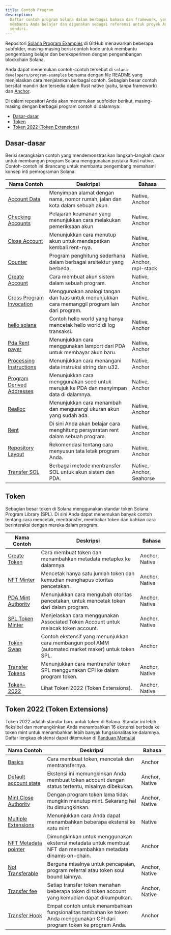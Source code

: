 ```yaml
---
title: Contoh Program
description:
  Daftar contoh program Solana dalam berbagai bahasa dan framework, yang dapat
  membantu Anda belajar dan digunakan sebagai referensi untuk proyek Anda
  sendiri.
---
```


Repositori
[Solana Program Examples](https://github.com/solana-developers/program-examples)
di GitHub menawarkan beberapa subfolder, masing-masing berisi contoh kode untuk
membantu pengembang belajar dan bereksperimen dengan pengembangan blockchain
Solana.

Anda dapat menemukan contoh-contoh tersebut di
`solana-developers/program-examples` bersama dengan file README yang menjelaskan
cara menjalankan berbagai contoh. Sebagian besar contoh bersifat mandiri dan
tersedia dalam Rust native (yaitu, tanpa framework) dan
[Anchor](https://www.anchor-lang.com/docs/installation).

Di dalam repositori Anda akan menemukan subfolder berikut, masing-masing dengan
berbagai program contoh di dalamnya:

- [Dasar-dasar](#basics)
- [Token](#tokens)
- [Token 2022 (Token Extensions)](#token-2022-token-extensions)

## Dasar-dasar

Berisi serangkaian contoh yang mendemonstrasikan langkah-langkah dasar untuk
membangun program Solana menggunakan pustaka Rust native. Contoh-contoh ini
dirancang untuk membantu pengembang memahami konsep inti pemrograman Solana.

| Nama Contoh                                                                                                                   | Deskripsi                                                                                       | Bahasa                    |
| ----------------------------------------------------------------------------------------------------------------------------- | ----------------------------------------------------------------------------------------------- | ------------------------- |
| [Account Data](https://github.com/solana-developers/program-examples/tree/main/basics/account-data)                           | Menyimpan alamat dengan nama, nomor rumah, jalan dan kota dalam sebuah akun.                    | Native, Anchor            |
| [Checking Accounts](https://github.com/solana-developers/program-examples/tree/main/basics/checking-accounts)                 | Pelajaran keamanan yang menunjukkan cara melakukan pemeriksaan akun                             | Native, Anchor            |
| [Close Account](https://github.com/solana-developers/program-examples/tree/main/basics/close-account)                         | Menunjukkan cara menutup akun untuk mendapatkan kembali rent-nya.                               | Native, Anchor            |
| [Counter](https://github.com/solana-developers/program-examples/tree/main/basics/counter)                                     | Program penghitung sederhana dalam berbagai arsitektur yang berbeda.                            | Native, Anchor, mpl-stack |
| [Create Account](https://github.com/solana-developers/program-examples/tree/main/basics/create-account)                       | Cara membuat akun sistem dalam sebuah program.                                                  | Native, Anchor            |
| [Cross Program Invocation](https://github.com/solana-developers/program-examples/tree/main/basics/cross-program-invocation)   | Menggunakan analogi tangan dan tuas untuk menunjukkan cara memanggil program lain dari program. | Native, Anchor            |
| [hello solana](https://github.com/solana-developers/program-examples/tree/main/basics/hello-solana)                           | Contoh hello world yang hanya mencetak hello world di log transaksi.                            | Native, Anchor            |
| [Pda Rent payer](https://github.com/solana-developers/program-examples/tree/main/basics/pda-rent-payer)                       | Menunjukkan cara menggunakan lamport dari PDA untuk membayar akun baru.                         | Native, Anchor            |
| [Processing Instructions](https://github.com/solana-developers/program-examples/tree/main/basics/processing-instructions)     | Menunjukkan cara menangani data instruksi string dan u32.                                       | Native, Anchor            |
| [Program Derived Addresses](https://github.com/solana-developers/program-examples/tree/main/basics/program-derived-addresses) | Menunjukkan cara menggunakan seed untuk merujuk ke PDA dan menyimpan data di dalamnya.          | Native, Anchor            |
| [Realloc](https://github.com/solana-developers/program-examples/tree/main/basics/realloc)                                     | Menunjukkan cara menambah dan mengurangi ukuran akun yang sudah ada.                            | Native, Anchor            |
| [Rent](https://github.com/solana-developers/program-examples/tree/main/basics/rent)                                           | Di sini Anda akan belajar cara menghitung persyaratan rent dalam sebuah program.                | Native, Anchor            |
| [Repository Layout](https://github.com/solana-developers/program-examples/tree/main/basics/repository-layout)                 | Rekomendasi tentang cara menyusun tata letak program Anda.                                      | Native, Anchor            |
| [Transfer SOL](https://github.com/solana-developers/program-examples/tree/main/basics/transfer-sol)                           | Berbagai metode mentransfer SOL untuk akun sistem dan PDA.                                      | Native, Anchor, Seahorse  |

## Token

Sebagian besar token di Solana menggunakan standar token Solana Program Library
(SPL). Di sini Anda dapat menemukan banyak contoh tentang cara mencetak,
mentransfer, membakar token dan bahkan cara berinteraksi dengan mereka dalam
program.

| Nama Contoh                                                                                                     | Deskripsi                                                                                           | Bahasa         |
| --------------------------------------------------------------------------------------------------------------- | --------------------------------------------------------------------------------------------------- | -------------- |
| [Create Token](https://github.com/solana-developers/program-examples/tree/main/tokens/create-token)             | Cara membuat token dan menambahkan metadata metaplex ke dalamnya.                                   | Anchor, Native |
| [NFT Minter](https://github.com/solana-developers/program-examples/tree/main/tokens/nft-minter)                 | Mencetak hanya satu jumlah token dan kemudian menghapus otoritas pencetakan.                        | Anchor, Native |
| [PDA Mint Authority](https://github.com/solana-developers/program-examples/tree/main/tokens/pda-mint-authority) | Menunjukkan cara mengubah otoritas pencetakan, untuk mencetak token dari dalam program.             | Anchor, Native |
| [SPL Token Minter](https://github.com/solana-developers/program-examples/tree/main/tokens/spl-token-minter)     | Menjelaskan cara menggunakan Associated Token Account untuk melacak token account.                  | Anchor, Native |
| [Token Swap](https://github.com/solana-developers/program-examples/tree/main/tokens/token-swap)                 | Contoh ekstensif yang menunjukkan cara membangun pool AMM (automated market maker) untuk token SPL. | Anchor         |
| [Transfer Tokens](https://github.com/solana-developers/program-examples/tree/main/tokens/transfer-tokens)       | Menunjukkan cara mentransfer token SPL menggunakan CPI ke dalam program token.                      | Anchor, Native |
| [Token-2022](https://github.com/solana-developers/program-examples/tree/main/tokens/token-2022)                 | Lihat Token 2022 (Token Extensions).                                                                | Anchor, Native |

## Token 2022 (Token Extensions)

Token 2022 adalah standar baru untuk token di Solana. Standar ini lebih
fleksibel dan memungkinkan Anda menambahkan 16 ekstensi berbeda ke token mint
untuk menambahkan lebih banyak fungsionalitas ke dalamnya. Daftar lengkap
ekstensi dapat ditemukan di
[Panduan Memulai](/developers/guides/token-extensions/getting-started)

| Nama Contoh                                                                                                                      | Deskripsi                                                                                                                | Bahasa         |
| -------------------------------------------------------------------------------------------------------------------------------- | ------------------------------------------------------------------------------------------------------------------------ | -------------- |
| [Basics](https://github.com/solana-developers/program-examples/tree/main/tokens/token-2022/basics/anchor)                        | Cara membuat token, mencetak dan mentransfernya.                                                                         | Anchor         |
| [Default account state](https://github.com/solana-developers/program-examples/tree/main/tokens/token-2022/default-account-state) | Ekstensi ini memungkinkan Anda membuat token account dengan status tertentu, misalnya dibekukan.                         | Anchor, Native |
| [Mint Close Authority](https://github.com/solana-developers/program-examples/tree/main/tokens/token-2022/mint-close-authority)   | Dengan program token lama tidak mungkin menutup mint. Sekarang hal itu dimungkinkan.                                     | Anchor, Native |
| [Multiple Extensions](https://github.com/solana-developers/program-examples/tree/main/tokens/token-2022/multiple-extensions)     | Menunjukkan cara Anda dapat menambahkan beberapa ekstensi ke satu mint                                                   | Native         |
| [NFT Metadata pointer](https://github.com/solana-developers/program-examples/tree/main/tokens/token-2022/nft-meta-data-pointer)  | Dimungkinkan untuk menggunakan ekstensi metadata untuk membuat NFT dan menambahkan metadata dinamis on-chain.            | Anchor         |
| [Not Transferable](https://github.com/solana-developers/program-examples/tree/main/tokens/token-2022/non-transferable)           | Berguna misalnya untuk pencapaian, program referral atau token soul bound lainnya.                                       | Anchor, Native |
| [Transfer fee](https://github.com/solana-developers/program-examples/tree/main/tokens/token-2022/transfer-fee)                   | Setiap transfer token menahan beberapa token di token account yang kemudian dapat dikumpulkan.                           | Anchor, Native |
| [Transfer Hook](https://github.com/solana-developers/program-examples/tree/main/tokens/token-2022/transfer-hook)                 | Empat contoh untuk menambahkan fungsionalitas tambahan ke token Anda menggunakan CPI dari program token ke program Anda. | Anchor         |
